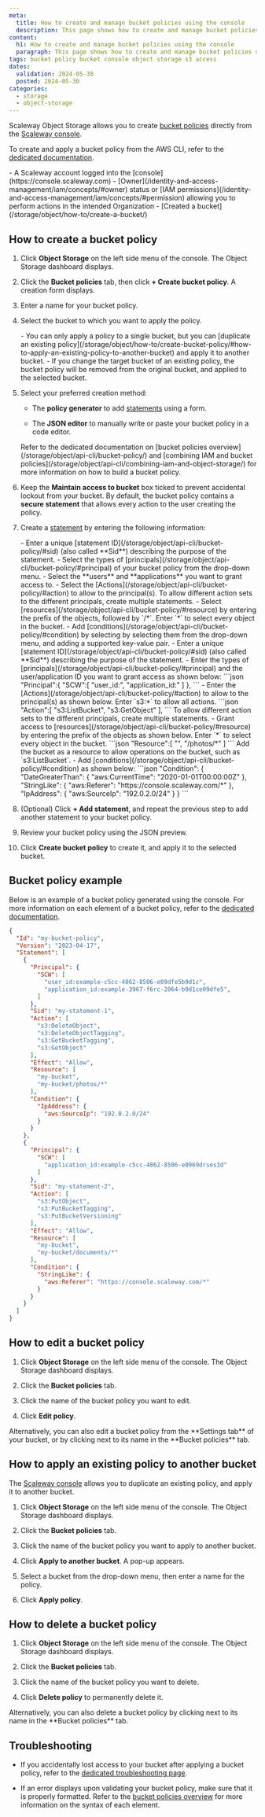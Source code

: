 ```yaml
---
meta:
  title: How to create and manage bucket policies using the console
  description: This page shows how to create and manage bucket policies using the Scaleway console
content:
  h1: How to create and manage bucket policies using the console
  paragraph: This page shows how to create and manage bucket policies using the Scaleway console
tags: bucket policy bucket console object storage s3 access
dates:
  validation: 2024-05-30
  posted: 2024-05-30
categories:
  - storage
  - object-storage
---
```


Scaleway Object Storage allows you to create [bucket policies](/storage/object/concepts/#bucket-policy) directly from the [Scaleway console](https://console.scaleway.com). 

To create and apply a bucket policy from the AWS CLI, refer to the [dedicated documentation](/storage/object/api-cli/create-bucket-policy/).

<Macro id="storage-bucket-policy" />

<Macro id="requirements" />
- A Scaleway account logged into the [console](https://console.scaleway.com)
- [Owner](/identity-and-access-management/iam/concepts/#owner) status or [IAM permissions](/identity-and-access-management/iam/concepts/#permission) allowing you to perform actions in the intended Organization
- [Created a bucket](/storage/object/how-to/create-a-bucket/)

## How to create a bucket policy

1. Click **Object Storage** on the left side menu of the console. The Object Storage dashboard displays.

2. Click the **Bucket policies** tab, then click **+ Create bucket policy**. A creation form displays.

3. Enter a name for your bucket policy.

4. Select the bucket to which you want to apply the policy.

    <Message type="note">
    - You can only apply a policy to a single bucket, but you can [duplicate an existing policy](/storage/object/how-to/create-bucket-policy/#how-to-apply-an-existing-policy-to-another-bucket) and apply it to another bucket.
    - If you change the target bucket of an existing policy, the bucket policy will be removed from the original bucket, and applied to the selected bucket.
    </Message>

5. Select your preferred creation method:

    - The **policy generator** to add [statements](/storage/object/api-cli/bucket-policy/#statement) using a form.
    
    - The **JSON editor** to manually write or paste your bucket policy in a code editor.

    <Message type="note">
    Refer to the dedicated documentation on [bucket policies overview](/storage/object/api-cli/bucket-policy/) and [combining IAM and bucket policies](/storage/object/api-cli/combining-iam-and-object-storage/) for more information on how to build a bucket policy.
    </Message>

6.  Keep the **Maintain access to bucket** box ticked to prevent accidental lockout from your bucket. By default, the bucket policy contains a **secure statement** that allows every action to the user creating the policy.

7. Create a [statement](/storage/object/api-cli/bucket-policy/#statement) by entering the following information:

    <Tabs id="create-bucket-policy">
    <TabsTab label="Policy generator">
        - Enter a unique [statement ID](/storage/object/api-cli/bucket-policy/#sid) (also called **Sid**) describing the purpose of the statement.
        - Select the types of [principals](/storage/object/api-cli/bucket-policy/#principal) of your bucket policy from the drop-down menu.
        - Select the **users** and **applications** you want to grant access to.
        - Select the [Actions](/storage/object/api-cli/bucket-policy/#action) to allow to the principal(s). 
            <Message type="tip">
            To allow different action sets to the different principals, create multiple statements.
            </Message>
        - Select [resources](/storage/object/api-cli/bucket-policy/#resource) by entering the prefix of the objects, followed by `/*`. Enter `*` to select every object in the bucket.
        - Add [conditions](/storage/object/api-cli/bucket-policy/#condition) by selecting by selecting them from the drop-down menu, and adding a supported key-value pair.
    </TabsTab>
    <TabsTab label="JSON editor">
        - Enter a unique [statement ID](/storage/object/api-cli/bucket-policy/#sid) (also called **Sid**) describing the purpose of the statement.
        - Enter the types of [principals](/storage/object/api-cli/bucket-policy/#principal) and the user/application ID you want to grant access as shown below:
          ```json
          "Principal":{
              "SCW":[
                  "user_id:<USER_ID>",
                  "application_id:<APPLICATION_ID>"
              ]
          },
          ```
        - Enter the [Actions](/storage/object/api-cli/bucket-policy/#action) to allow to the principal(s) as shown below. Enter `s3:*` to allow all actions.
          ```json
          "Action":[
              "s3:ListBucket",
              "s3:GetObject"
          ],
          ```
          <Message type="tip">
          To allow different action sets to the different principals, create multiple statements.
          </Message>
        - Grant access to [resources](/storage/object/api-cli/bucket-policy/#resource) by entering the prefix of the objects as shown below. Enter `*` to select every object in the bucket.
          ```json
          "Resource":[
              "<BUCKET_NAME>",
              "<BUCKET_NAME>/photos/*"
          ]
          ```
          <Message type="note">
          Add the bucket as a resource to allow operations on the bucket, such as `s3:ListBucket`.
          </Message>
        - Add [conditions](/storage/object/api-cli/bucket-policy/#condition) as shown below:
          ```json
          "Condition": {
              "DateGreaterThan": {
                  "aws:CurrentTime": "2020-01-01T00:00:00Z"
              },
              "StringLike": {
                  "aws:Referer": "https://console.scaleway.com/*"
              },
              "IpAddress": {
                  "aws:SourceIp": "192.0.2.0/24"
              }
          }
          ```
    </TabsTab>
    </Tabs>

8. (Optional) Click **+ Add statement**, and repeat the previous step to add another statement to your bucket policy.

9. Review your bucket policy using the JSON preview.

10. Click **Create bucket policy** to create it, and apply it to the selected bucket.

<Macro id="important-bucket-policy" />

## Bucket policy example

Below is an example of a bucket policy generated using the console. For more information on each element of a bucket policy, refer to the [dedicated documentation](/storage/object/api-cli/bucket-policy/).

```json
{
  "Id": "my-bucket-policy",
  "Version": "2023-04-17",
  "Statement": [
    {
      "Principal": {
        "SCW": [
          "user_id:example-c5cc-4862-8506-e09dfe5b9d1c",
          "application_id:example-3967-f6rc-2064-b9d1ce09dfe5",
        ]
      },
      "Sid": "my-statement-1",
      "Action": [
        "s3:DeleteObject",
        "s3:DeleteObjectTagging",
        "s3:GetBucketTagging",
        "s3:GetObject"
      ],
      "Effect": "Allow",
      "Resource": [
        "my-bucket",
        "my-bucket/photos/*"
      ],
      "Condition": {
        "IpAddress": {
          "aws:SourceIp": "192.0.2.0/24"
        }
      }
    },
    {
      "Principal": {
        "SCW": [
          "application_id:example-c5cc-4862-8506-e0969drses3d"
        ]
      },
      "Sid": "my-statement-2",
      "Action": [
        "s3:PutObject",
        "s3:PutBucketTagging",
        "s3:PutBucketVersioning"
      ],
      "Effect": "Allow",
      "Resource": [
        "my-bucket",
        "my-bucket/documents/*"
      ],
      "Condition": {
        "StringLike": {
          "aws:Referer": "https://console.scaleway.com/*"
        }
      }
    }
  ]
}
```

## How to edit a bucket policy

1. Click **Object Storage** on the left side menu of the console. The Object Storage dashboard displays.

2. Click the **Bucket policies** tab.

3. Click the name of the bucket policy you want to edit.

4. Click **Edit policy**.

<Message type="note">
Alternatively, you can also edit a bucket policy from the **Settings tab** of your bucket, or by clicking <Icon name="more" /> next to its name in the **Bucket policies** tab.
</Message>

## How to apply an existing policy to another bucket

The [Scaleway console](https://console/scaleway.com) allows you to duplicate an existing policy, and apply it to another bucket.

1. Click **Object Storage** on the left side menu of the console. The Object Storage dashboard displays.

2. Click the **Bucket policies** tab.

3. Click the name of the bucket policy you want to apply to another bucket.

4. Click **Apply to another bucket**. A pop-up appears.

5. Select a bucket from the drop-down menu, then enter a name for the policy.

6. Click **Apply policy**.

<Macro id="important-bucket-policy" />

## How to delete a bucket policy

1. Click **Object Storage** on the left side menu of the console. The Object Storage dashboard displays.

2. Click the **Bucket policies** tab.

3. Click the name of the bucket policy you want to delete.

4. Click **Delete policy** to permanently delete it.

<Message type="note">
Alternatively, you can also delete a bucket policy by clicking <Icon name="more" /> next to its name in the **Bucket policies** tab.
</Message>

## Troubleshooting

- If you accidentally lost access to your bucket after applying a bucket policy, refer to the [dedicated troubleshooting page](/storage/object/troubleshooting/lost-bucket-access-bucket-policy/).

- If an error displays upon validating your bucket policy, make sure that it is properly formatted. Refer to the [bucket policies overview](/storage/object/api-cli/bucket-policy/) for more information on the syntax of each element.


